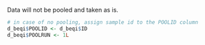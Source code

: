 Data will not be pooled and taken as is.

```r
# in case of no pooling, assign sample id to the POOLID column
d_beqi$POOLID <- d_beqi$ID
d_beqi$POOLRUN <- 1L
```
